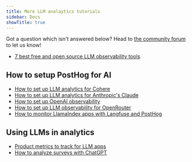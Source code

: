 ```yaml
---
title: More LLM analaytics tutorials
sidebar: Docs
showTitle: true
---
```


Got a question which isn't answered below? Head to [the community forum](/questions) to let us know!

- [7 best free and open source LLM observability tools](/blog/best-open-source-llm-observability-tools)

## How to setup PostHog for AI

- [How to set up LLM analytics for Cohere](/tutorials/cohere-analytics)		
- [How to set up LLM analytics for Anthropic's Claude](/tutorials/anthropic-analytics)										
- [How to set up OpenAI observability](/tutorials/openai-observability)
- [How to set up LLM observability for OpenRouter](/tutorials/openrouter-observability)
- [How to monitor LlamaIndex apps with Langfuse and PostHog](/tutorials/monitor-llama-index-with-langfuse)

## Using LLMs in analytics

- [Product metrics to track for LLM apps](/product-engineers/llm-product-metrics)
- [How to analyze surveys with ChatGPT](/tutorials/analyze-surveys-with-chatgpt)
